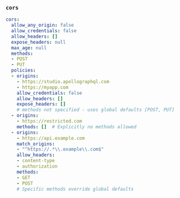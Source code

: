 ### `cors`

```yaml title="cors"
cors:
  allow_any_origin: false
  allow_credentials: false
  allow_headers: []
  expose_headers: null
  max_age: null
  methods:
  - POST
  - PUT
  policies:
  - origins:
    - https://studio.apollographql.com
    - https://myapp.com
    allow_credentials: false
    allow_headers: []
    expose_headers: []
    # methods not specified - uses global defaults [POST, PUT]
  - origins:
    - https://restricted.com
    methods: []  # Explicitly no methods allowed
  - origins:
    - https://api.example.com
    match_origins:
    - "^https://.*\\.example\\.com$"
    allow_headers:
    - content-type
    - authorization
    methods:
    - GET
    - POST
    # Specific methods override global defaults
```

